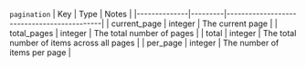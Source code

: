 `pagination`
| Key          | Type    | Notes                                      |
|--------------|---------|--------------------------------------------|
| current_page | integer | The current page                           |
| total_pages  | integer | The total number of pages                  |
| total        | integer | The total number of items across all pages |
| per_page     | integer | The number of items per page               |
